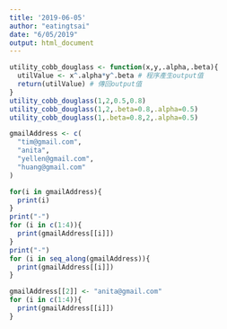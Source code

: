 ```yaml
---
title: '2019-06-05'
author: "eatingtsai"
date: "6/05/2019"
output: html_document
---
```


```r
utility_cobb_douglass <- function(x,y,.alpha,.beta){
  utilValue <- x^.alpha*y^.beta # 程序產生output值
  return(utilValue) # 傳回output值
}
utility_cobb_douglass(1,2,0.5,0.8)
utility_cobb_douglass(1,2,.beta=0.8,.alpha=0.5)
utility_cobb_douglass(1,.beta=0.8,2,.alpha=0.5)
```
 
```r
gmailAddress <- c(
  "tim@gmail.com",
  "anita",
  "yellen@gmail.com",
  "huang@gmail.com"
)  
```

```r
for(i in gmailAddress){
  print(i)
}
print("-")
for (i in c(1:4)){
  print(gmailAddress[[i]])
}
print("-")
for (i in seq_along(gmailAddress)){
  print(gmailAddress[[i]])
}
```

```r
gmailAddress[[2]] <- "anita@gmail.com"
for (i in c(1:4)){
  print(gmailAddress[[i]])
}
```
 
 